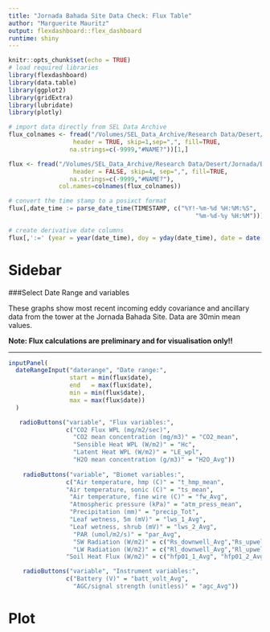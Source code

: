 ```yaml
---
title: "Jornada Bahada Site Data Check: Flux Table"
author: "Marguerite Mauritz"
output: flexdashboard::flex_dashboard
runtime: shiny
---
```


```r
knitr::opts_chunk$set(echo = TRUE)
# load required libraries
library(flexdashboard)
library(data.table)
library(ggplot2)
library(gridExtra)
library(lubridate)
library(plotly)

# import data directly from SEL Data Archive
flux_colnames <- fread("/Volumes/SEL_Data_Archive/Research Data/Desert/Jornada/Bahada/Tower/Flux/2019/Raw_Data/ASCII/dataL1_flux_2019.csv",
                  header = TRUE, skip=1,sep=",", fill=TRUE,
                 na.strings=c(-9999,"#NAME?"))[1,]

flux <- fread("/Volumes/SEL_Data_Archive/Research Data/Desert/Jornada/Bahada/Tower/Flux/2019/Raw_Data/ASCII/dataL1_flux_2019.csv",
                  header = FALSE, skip=4, sep=",", fill=TRUE,
                 na.strings=c(-9999,"#NAME?"),
              col.names=colnames(flux_colnames))

# convert the time stamp to a posixct format
flux[,date_time := parse_date_time(TIMESTAMP, c("%Y!-%m-%d %H:%M:%S",
                                                    "%m-%d-%y %H:%M"))]

# create derivative date columns
flux[,':=' (year = year(date_time), doy = yday(date_time), date = date(date_time))]
```

Sidebar {.sidebar}
=====================================================================
###Select Date Range and variables

These graphs show most recent incoming eddy covariance and ancillary data from the tower at the Jornada Bahada Site. Data are 30min mean values.

**Note: Flux calculations are preliminary and for visualisation only!!** 

------------------------------------------------
```r


inputPanel(
  dateRangeInput("daterange", "Date range:",
                 start = min(flux$date),
                 end   = max(flux$date),
                 min = min(flux$date),
                 max = max(flux$date))
  )

   radioButtons("variable", "Flux variables:",
                c("CO2 Flux WPL (mg/m2/sec)",
                  "CO2 mean concentration (mg/m3)" = "CO2_mean",
                  "Sensible Heat WPL (W/m2)" = "Hc",
                  "Latent Heat WPL (W/m2)" = "LE_wpl",
                  "H2O mean concentration (g/m3)" = "H2O_Avg"))
                 
    radioButtons("variable", "Biomet variables:",
                c("Air temperature, hmp (C)" = "t_hmp_mean",
                "Air temperature, sonic (C)" = "ts_mean",
                 "Air temperature, fine wire (C)" = "fw_Avg",
                 "Atmospheric pressure (kPa)" = "atm_press_mean",
                 "Precipitation (mm)" = "precip_Tot",
                 "Leaf wetness, 5m (mV)" = "lws_1_Avg",
                 "Leaf wetness, shrub (mV)" = "lws_2_Avg",
                  "PAR (umol/m2/s)" = "par_Avg",
                  "SW Radiation (W/m2)" = c("Rs_downwell_Avg","Rs_upwell_Avg"),
                  "LW Radiation (W/m2)" = c("Rl_downwell_Avg","Rl_upwell_Avg"),
                "Soil Heat Flux (W/m2)" = c("hfp01_1_Avg", "hfp01_2_Avg", "hfp01_3_Avg", "hfp01_4_Avg")))

    radioButtons("variable", "Instrument variables:",
                c("Battery (V)" = "batt_volt_Avg",
                  "AGC/signal strength (unitless)" = "agc_Avg"))
```

Plot
=========================================================================